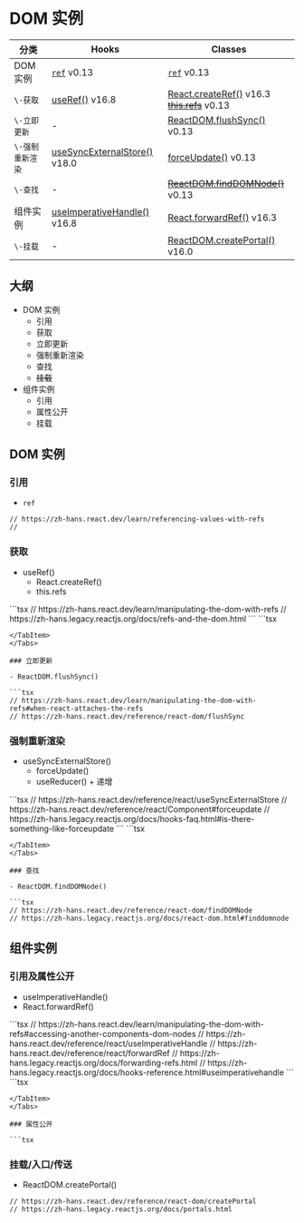 # DOM 实例

分类 | Hooks | Classes
---|---|---
DOM 实例 | [`ref`](https://zh-hans.react.dev/learn/referencing-values-with-refs) v0.13 | [`ref`](https://zh-hans.react.dev/learn/referencing-values-with-refs) v0.13
`\-获取` | [useRef()](https://zh-hans.react.dev/reference/react/useRef) v16.8 | [React.createRef()](https://zh-hans.react.dev/reference/react/createRef) v16.3 <br /> [~~this.refs~~](https://zh-hans.legacy.reactjs.org/docs/refs-and-the-dom.html#legacy-api-string-refs) v0.13
`\-立即更新` | - | [ReactDOM.flushSync()](https://zh-hans.react.dev/reference/react-dom/flushSync) v0.13
`\-强制重新渲染` | [useSyncExternalStore()](https://zh-hans.react.dev/reference/react/useSyncExternalStore) v18.0 | [forceUpdate()](https://zh-hans.react.dev/reference/react/Component#forceupdate) v0.13
`\-查找` | - | [~~ReactDOM.findDOMNode()~~](https://zh-hans.react.dev/reference/react-dom/findDOMNode) v0.13
组件实例 | [useImperativeHandle()](https://zh-hans.react.dev/reference/react/useImperativeHandle) v16.8 | [React.forwardRef()](https://zh-hans.react.dev/reference/react/forwardRef#forwardref) v16.3
`\-挂载` | - | [ReactDOM.createPortal()](https://zh-hans.react.dev/reference/react-dom/createPortal) v16.0

## 大纲

- DOM 实例
  - 引用
  - 获取
  - 立即更新
  - 强制重新渲染
  - 查找
  - ~~挂载~~
- 组件实例
  - 引用
  - 属性公开
  - 挂载


## DOM 实例

### 引用

- `ref`

```tsx
// https://zh-hans.react.dev/learn/referencing-values-with-refs
// 
```

### 获取

- useRef()
  - React.createRef()
  - this.refs

<Tabs groupId="dom" queryString>
<TabItem value="Hooks" label="Hooks" default>
```tsx
// https://zh-hans.react.dev/learn/manipulating-the-dom-with-refs
// https://zh-hans.legacy.reactjs.org/docs/refs-and-the-dom.html
```
</TabItem>
<TabItem value="Classes" label="Classes">
```tsx

```
</TabItem>
</Tabs>

### 立即更新

- ReactDOM.flushSync()

```tsx
// https://zh-hans.react.dev/learn/manipulating-the-dom-with-refs#when-react-attaches-the-refs
// https://zh-hans.react.dev/reference/react-dom/flushSync
```

### 强制重新渲染

- useSyncExternalStore()
  - forceUpdate()
  - useReducer() + 递增

<Tabs groupId="render" queryString>
<TabItem value="Hooks" label="Hooks" default>
```tsx
// https://zh-hans.react.dev/reference/react/useSyncExternalStore
// https://zh-hans.react.dev/reference/react/Component#forceupdate
// https://zh-hans.legacy.reactjs.org/docs/hooks-faq.html#is-there-something-like-forceupdate
```
</TabItem>
<TabItem value="Classes" label="Classes">
```tsx

```
</TabItem>
</Tabs>

### 查找

- ReactDOM.findDOMNode()

```tsx
// https://zh-hans.react.dev/reference/react-dom/findDOMNode
// https://zh-hans.legacy.reactjs.org/docs/react-dom.html#finddomnode
```

## 组件实例

### 引用及属性公开

- useImperativeHandle() 
- React.forwardRef()

<Tabs groupId="dom" queryString>
<TabItem value="Hooks" label="Hooks" default>
```tsx
// https://zh-hans.react.dev/learn/manipulating-the-dom-with-refs#accessing-another-components-dom-nodes
// https://zh-hans.react.dev/reference/react/useImperativeHandle
// https://zh-hans.react.dev/reference/react/forwardRef
// https://zh-hans.legacy.reactjs.org/docs/forwarding-refs.html
// https://zh-hans.legacy.reactjs.org/docs/hooks-reference.html#useimperativehandle
```
</TabItem>
<TabItem value="Classes" label="Classes">
```tsx

```
</TabItem>
</Tabs>

### 属性公开

```tsx

```

### 挂载/入口/传送

- ReactDOM.createPortal()

```tsx
// https://zh-hans.react.dev/reference/react-dom/createPortal
// https://zh-hans.legacy.reactjs.org/docs/portals.html
```
